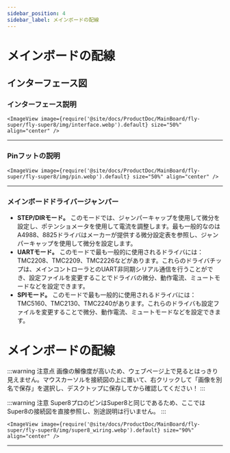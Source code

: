 ```yaml
---
sidebar_position: 4
sidebar_label: メインボードの配線
---
```


# メインボードの配線

## インターフェース図

### インターフェース説明

    <ImageView image={require('@site/docs/ProductDoc/MainBoard/fly-super/fly-super8/img/interface.webp').default} size="50%" align="center" />

----

### Pinフットの説明

    <ImageView image={require('@site/docs/ProductDoc/MainBoard/fly-super/fly-super8/img/pin.webp').default} size="50%" align="center" />

---

### メインボードドライバージャンパー

* **STEP/DIRモード。** このモードでは、ジャンパーキャップを使用して微分を設定し、ポテンショメータを使用して電流を調整します。最も一般的なのはA4988、8825ドライバはメーカーが提供する微分設定表を参照し、ジャンパーキャップを使用して微分を設定します。
* **UARTモード。** このモードで最も一般的に使用されるドライバには：TMC2208、TMC2209、TMC2226などがあります。これらのドライバチップは、メインコントローラとのUART非同期シリアル通信を行うことができ、設定ファイルを変更することでドライバの微分、動作電流、ミュートモードなどを設定できます。
* **SPIモード。** このモードで最も一般的に使用されるドライバには：TMC5160、TMC2130、TMC2240があります。これらのドライバも設定ファイルを変更することで微分、動作電流、ミュートモードなどを設定できます。

# メインボードの配線

:::warning 注意点
画像の解像度が高いため、ウェブページ上で見るとはっきり見えません。マウスカーソルを接続図の上に置いて、右クリックして「画像を別名で保存」を選択し、デスクトップに保存してから確認してください！
:::

:::warning 注意
Super8プロのピンはSuper8と同じであるため、ここではSuper8の接続図を直接参照し、別途説明は行いません。
:::

    <ImageView image={require('@site/docs/ProductDoc/MainBoard/fly-super/fly-super8/img/super8_wiring.webp').default} size="90%" align="center" />
----